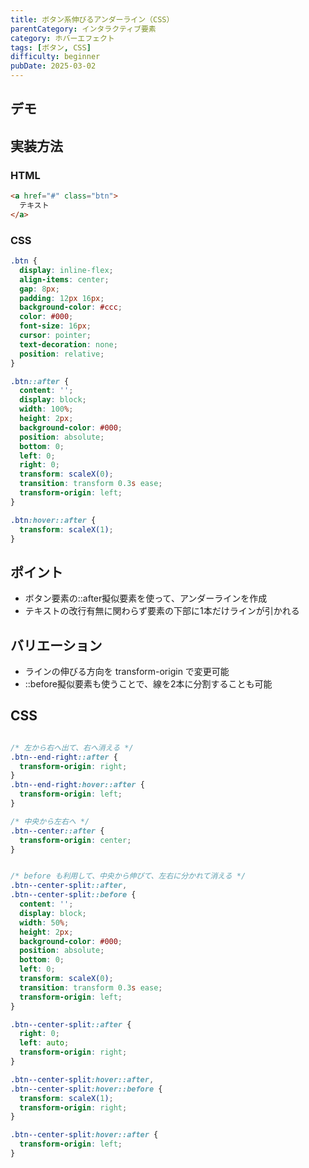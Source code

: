 ```yaml
---
title: ボタン系伸びるアンダーライン（CSS）
parentCategory: インタラクティブ要素
category: ホバーエフェクト
tags: [ボタン, CSS]
difficulty: beginner
pubDate: 2025-03-02
---
```



## デモ

<IframeDemo/>

## 実装方法

### HTML

```html
<a href="#" class="btn">
  テキスト
</a>
```

### CSS

```css
.btn {
  display: inline-flex;
  align-items: center;
  gap: 8px;
  padding: 12px 16px;
  background-color: #ccc;
  color: #000;
  font-size: 16px;
  cursor: pointer;
  text-decoration: none;
  position: relative;
}

.btn::after {
  content: '';
  display: block;
  width: 100%;
  height: 2px;
  background-color: #000;
  position: absolute;
  bottom: 0;
  left: 0;
  right: 0;
  transform: scaleX(0);
  transition: transform 0.3s ease;
  transform-origin: left;
}

.btn:hover::after {
  transform: scaleX(1);
}

```




## ポイント
- ボタン要素の::after擬似要素を使って、アンダーラインを作成
- テキストの改行有無に関わらず要素の下部に1本だけラインが引かれる

## バリエーション
- ラインの伸びる方向を transform-origin で変更可能
- ::before擬似要素も使うことで、線を2本に分割することも可能

## CSS

```css

/* 左から右へ出て、右へ消える */
.btn--end-right::after {
  transform-origin: right;
}
.btn--end-right:hover::after {
  transform-origin: left;
}

/* 中央から左右へ */
.btn--center::after {
  transform-origin: center;
}


/* before も利用して、中央から伸びて、左右に分かれて消える */
.btn--center-split::after,
.btn--center-split::before {
  content: '';
  display: block;
  width: 50%;
  height: 2px;
  background-color: #000;
  position: absolute;
  bottom: 0;
  left: 0;
  transform: scaleX(0);
  transition: transform 0.3s ease;
  transform-origin: left;
}

.btn--center-split::after {
  right: 0;
  left: auto;
  transform-origin: right;
}

.btn--center-split:hover::after,
.btn--center-split:hover::before {
  transform: scaleX(1);
  transform-origin: right;
}

.btn--center-split:hover::after {
  transform-origin: left;
}

```